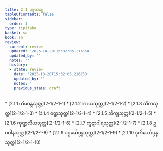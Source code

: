 ```yaml
---
title: 2.1 ပဗ္ဗတဝဂ္ဂ
tableOfContents: false
sidebar:
  order: 1
type: tipitaka
basket: su
book: sn
review:
  current: review
  updated: '2025-10-20T15:32:05.216850'
  updated_by: ''
  notes: ''
  history:
  - state: review
    date: '2025-10-20T15:32:05.216850'
    updated_by: ''
    notes: ''
    previous_state: draft
---
```



<DynamicBreadcrumb />


<ReviewStatus review={frontmatter.review} showDetails={true} />

<HypothesisAnnotation frontmatter={frontmatter} />



<TableOfContents book="sn" section="2.1">
* [2.1.1 ဟိမဝန္တသုတ္တ](2-1/2-1-1)
* [2.1.2 ကာယသုတ္တ](2-1/2-1-2)
* [2.1.3 သီလသုတ္တ](2-1/2-1-3)
* [2.1.4 ဝတ္ထသုတ္တ](2-1/2-1-4)
* [2.1.5 ဘိက္ခုသုတ္တ](2-1/2-1-5)
* [2.1.6 ကုဏ္ဍလိယသုတ္တ](2-1/2-1-6)
* [2.1.7 ကူဋာဂါရသုတ္တ](2-1/2-1-7)
* [2.1.8 ဥပဝါနသုတ္တ](2-1/2-1-8)
* [2.1.9 ပဌမော်ပ္ပန္နသုတ္တ](2-1/2-1-9)
* [2.1.10 ဒုတိယော်ပ္ပန္နသုတ္တ](2-1/2-1-10)
</TableOfContents>